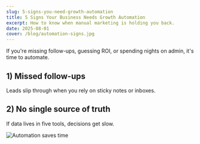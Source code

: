 ```yaml
---
slug: 5-signs-you-need-growth-automation
title: 5 Signs Your Business Needs Growth Automation
excerpt: How to know when manual marketing is holding you back.
date: 2025-08-01
cover: /blog/automation-signs.jpg
---
```


If you're missing follow-ups, guessing ROI, or spending nights on admin, it's time to automate.

## 1) Missed follow-ups
Leads slip through when you rely on sticky notes or inboxes.

## 2) No single source of truth
If data lives in five tools, decisions get slow.

![Automation saves time](/blog/automation-signs.jpg)
